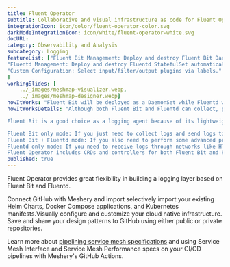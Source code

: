 ```yaml
---
title: Fluent Operator  
subtitle: Collaborative and visual infrastructure as code for Fluent Operator
integrationIcon: icon/color/fluent-operator-color.svg
darkModeIntegrationIcon: icon/white/fluent-operator-white.svg
docURL: 
category: Observability and Analysis
subcategory: Logging
featureList: ["Fluent Bit Management: Deploy and destroy Fluent Bit DaemonSet automatically.",
"Fluentd Management: Deploy and destroy Fluentd StatefulSet automatically.",
"Custom Configuration: Select input/filter/output plugins via labels."
]
workingSlides: [
    ../_images/meshmap-visualizer.webp,
    ../_images/meshmap-designer.webp]
howItWorks: "Fluent Bit will be deployed as a DaemonSet while Fluentd will be deployed as a StatefulSet. "
howItWorksDetails: "Although both Fluent Bit and Fluentd can collect, process(parse and filter) and then forward log to the final destinations, still they have strengths in different aspects.

Fluent Bit is a good choice as a logging agent because of its lightweight and efficiency, while Fluentd is more powerful to perform advanced processing on logs because of its rich plugins.

Fluent Bit only mode: If you just need to collect logs and send logs to the final destinations, all you need is Fluent Bit.
Fluent Bit + Fluentd mode: If you also need to perform some advanced processing on the logs collected or send to more sinks, then you also need Fluentd.
Fluentd only mode: If you need to receive logs through networks like HTTP or Syslog and then process and send the log to the final sinks, you only need Fluentd.
Fluent Operator includes CRDs and controllers for both Fluent Bit and Fluentd which allows you to config your log processing pipelines in the 3 modes mentioned above as you wish."
published: true
---
```

<p>
    Fluent Operator provides great flexibility in building a logging layer based on Fluent Bit and Fluentd.
</p>
<p>
    Connect GitHub with Meshery and import selectively import your existing Helm Charts, Docker Compose applications, and Kubernetes manifests.Visually configure and customize your cloud native infrastructure.
    Save and share your design patterns to GitHub using either public or private repositories.
</p>
<p>
    Learn more about <a href="/blog/service-mesh-specifications/pipelining-service-mesh-specifications">pipelining service mesh specifications</a> and using Service Mesh Interface and Service Mesh Performance specs on your CI/CD pipelines with Meshery's GitHub Actions.
</p>